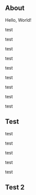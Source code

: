 
<!-- TODO Create a layout for simple pages when designs are avaialble -->

<LayoutMDX toc>

## About

Hello, World!

test

test

test

test

test

test

test

test

test

## Test

test

test

test

test

test

## Test 2

</LayoutMDX>
